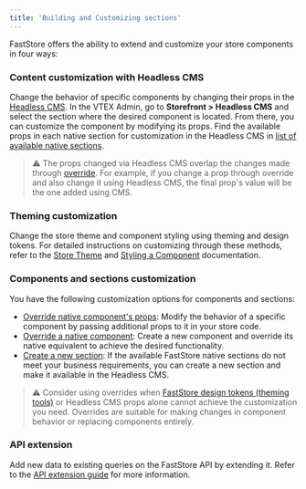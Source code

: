 ```yaml
---
title: 'Building and Customizing sections'
---
```


FastStore offers the ability to extend and customize your store components in four ways:

<Steps>
 
### Content customization with Headless CMS
 
Change the behavior of specific components by changing their props in the [Headless CMS](https://developers.vtex.com/docs/guides/faststore/headless-cms-overview).
In the VTEX Admin, go to **Storefront > Headless CMS** and select the section where the desired component is located.
From there, you can customize the component by modifying its props. Find the available props in each native section for customization in the Headless CMS in [list of available native sections](https://developers.vtex.com/docs/guides/faststore/building-sections-list-of-native-sections).

  > ⚠️ The props changed via Headless CMS overlap the changes made through [override](/docs/building-sections/overriding-components-and-props#override-native-components-props). For example, if you change a prop through override and also change it using Headless CMS, the final prop's value will be the one added using CMS.
 
### Theming customization
 
Change the store theme and component styling using theming and design tokens. For detailed instructions on customizing through these methods, refer to the [Store Theme](https://developers.vtex.com/docs/guides/faststore/themes-overview) and [Styling a Component](https://developers.vtex.com/docs/guides/faststore/using-themes-components) documentation.
 
### Components and sections customization
You have the following customization options for components and sections:

  - [Override native component's props](https://developers.vtex.com/docs/guides/faststore/overrides-component-props): Modify the behavior of a specific component by passing additional props to it in your store code.
  - [Override a native component](https://developers.vtex.com/docs/guides/faststore/overrides-native-component): Create a new component and override its native equivalent to achieve the desired functionality.
  - [Create a new section](https://developers.vtex.com/docs/guides/faststore/building-sections-creating-a-new-section): If the available FastStore native sections do not meet your business requirements, you can create a new section and make it available in the Headless CMS.

  > ⚠️ Consider using overrides when [FastStore design tokens (theming tools)](https://developers.vtex.com/docs/guides/faststore/using-themes-overview#what-is-theming) or Headless CMS props alone cannot achieve the customization you need.
Overrides are suitable for making changes in component behavior or replacing components entirely.

### API extension

Add new data to existing queries on the FastStore API by extending it. Refer to the [API extension guide](https://developers.vtex.com/docs/guides/faststore/api-extensions-overview) for more
information.
